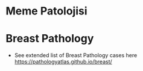# Meme Patolojisi {.unnumbered}

# Breast Pathology

-   See extended list of Breast Pathology cases here <https://pathologyatlas.github.io/breast/>
